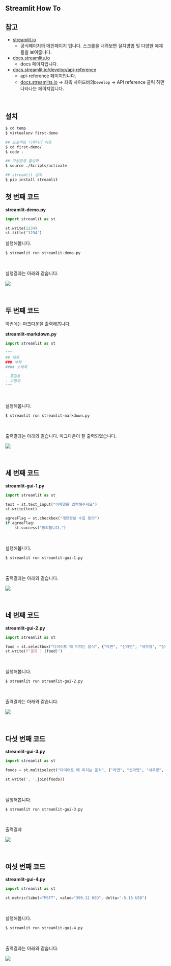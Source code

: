 ## Streamlit How To

## 참고

- [streamlit.io](https://streamlit.io/)
  - 공식페이지의 메인페이지 입니다. 스크롤을 내려보면 설치방법 및 다양한 예제들을 보여줍니다.
- [docs.streamlits.io](https://docs.streamlit.io/)
  - docs 페이지입니다.
- [docs.streamlit.io/develop/api-reference](https://docs.streamlit.io/develop/api-reference)
  - api-reference 페이지입니다.
  - [docs.streamlits.io](https://docs.streamlit.io/) → 좌측 사이드바의`Develop` → API reference 클릭 하면 나타나는 페이지입니다. 

<br/>



## 설치
```bash
$ cd temp
$ virtualenv first-demo

## 프로젝트 디렉터리 이동
$ cd first-demo/
$ code .

## 가상환경 활성화
$ source ./Scripts/activate

## streamlit 설치
$ pip install streamlit
```



## 첫 번째 코드

**streamlit-demo.py**

```python
import streamlit as st

st.write(1234)
st.title("1234")
```



실행해봅니다.

```bash
$ streamlit run streamlit-demo.py
```

<br/>



실행결과는 아래와 같습니다.

![](./img/streamlit-howto/demo.png)

<br/>



## 두 번째 코드 

이번에는 마크다운을 출력해봅니다.<br/>

**streamlit-markdown.py**

```python
import streamlit as st

"""
## 제목
### 부제
#### 소제목

- 홍길동
- 고영희
"""

```

<br/>



실행해봅니다.

```bash
$ streamlit run streamlit-markdown.py
```

<br/>



출력결과는 아래와 같습니다. 마크다운이 잘 출력되었습니다.

![](./img/streamlit-howto/markdown.png)

<br/>



## 세 번째 코드

**streamlit-gui-1.py**

```python
import streamlit as st

text = st.text_input("이메일을 입력해주세요")
st.write(text)

agreeFlag = st.checkbox("개인정보 수집 동의")
if agreeFlag:
    st.success("동의합니다.")

```

<br/>



실행해봅니다.

```bash
$ streamlit run streamlit-gui-1.py
```

<br/>



출력결과는 아래와 같습니다.

![](./img/streamlit-howto/gui-1.png)

<br/>



## 네 번째 코드

**streamlit-gui-2.py**

```python
import streamlit as st

food = st.selectbox("다이어트 때 미치는 음식", {"라면", "신라면", "새우깡", "삼겹살", "피자"})
st.write(f"결과 : {food}")

```

<br/>



실행해봅니다.

```bash
$ streamlit run streamlit-gui-2.py
```

<br/>



출력결과는 아래와 같습니다.

![](./img/streamlit-howto/gui-2.png)

<br/>



## 다섯 번째 코드 

**streamlit-gui-3.py**

```python
import streamlit as st

foods = st.multiselect("다이어트 때 미치는 음식", {"라면", "신라면", "새우깡", "삼겹살", "피자"})

st.write(', '.join(foods))

```

<br/>



실행해봅니다.

```bash
$ streamlit run streamlit-gui-3.py
```

<br/>



출력결과

![](./img/streamlit-howto/gui-3.png)

<br/>



## 여섯 번째 코드

**streamlit-gui-4.py**

```python
import streamlit as st

st.metric(label="MSFT", value="399.12 USD", delta="-5.15 USD")
```

<br/>



실행해봅니다.

```bash
$ streamlit run streamlit-gui-4.py
```

<br/>



출력결과는 아래와 같습니다.

![](./img/streamlit-howto/gui-4.png)
